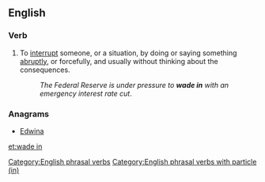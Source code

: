 ==English==

===Verb===
{{head|en|verb|head=[[wade]] [[in]]}}

# To [[interrupt]] someone, or a situation, by doing or saying something [[abruptly]], or forcefully, and usually without thinking about the consequences.
#: ''The Federal Reserve is under pressure to '''wade in''' with an emergency interest rate cut''.

===Anagrams===
* [[Edwina#English|Edwina]]

[[Category:English phrasal verbs]]
[[Category:English phrasal verbs with particle (in)]]

[[et:wade in]]